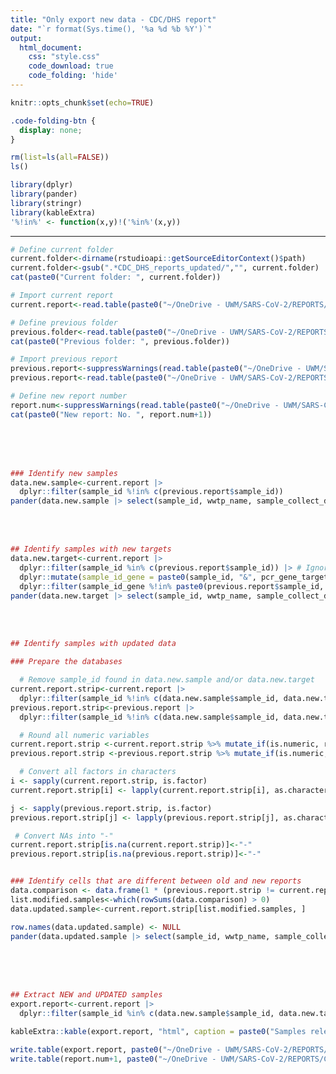 ```yaml
---
title: "Only export new data - CDC/DHS report"
date: "`r format(Sys.time(), '%a %d %b %Y')`"
output:                 
  html_document: 
    css: "style.css"        
    code_download: true 
    code_folding: 'hide'
---
```


```r
knitr::opts_chunk$set(echo=TRUE)
```

```css
.code-folding-btn {
  display: none;
}
```

```r
rm(list=ls(all=FALSE))
ls()
```

```r
library(dplyr)
library(pander)
library(stringr)
library(kableExtra)
'%!in%' <- function(x,y)!('%in%'(x,y)) 
```

***

```r
# Define current folder
current.folder<-dirname(rstudioapi::getSourceEditorContext()$path)
current.folder<-gsub(".*CDC_DHS_reports_updated/","", current.folder)
cat(paste0("Current folder: ", current.folder))

# Import current report
current.report<-read.table(paste0("~/OneDrive - UWM/SARS-CoV-2/REPORTS/CDC_DHS_reports_updated/", current.folder, "/uwm_report_v2_", current.folder, ".tsv"), h=T, sep = "\t")
```

```r
# Define previous folder
previous.folder<-read.table(paste0("~/OneDrive - UWM/SARS-CoV-2/REPORTS/CDC_DHS_reports_updated/", current.folder, "/previous_folder.txt"), h=F)[1, 1]
cat(paste0("Previous folder: ", previous.folder))

# Import previous report
previous.report<-suppressWarnings(read.table(paste0("~/OneDrive - UWM/SARS-CoV-2/REPORTS/CDC_DHS_reports_updated/", previous.folder, "/uwm_report_v2_", previous.folder, ".tsv"), h=T, sep = "\t"))
previous.report<-read.table(paste0("~/OneDrive - UWM/SARS-CoV-2/REPORTS/CDC_DHS_reports_updated/", previous.folder, "/uwm_report_v2_", previous.folder, ".tsv"), h=T, sep = "\t")
```


```r
# Define new report number
report.num<-suppressWarnings(read.table(paste0("~/OneDrive - UWM/SARS-CoV-2/REPORTS/CDC_DHS_reports_updated/", previous.folder, "/version.txt"), h=F))[1,1]
cat(paste0("New report: No. ", report.num+1)) 
```
\
\
\

```r
### Identify new samples
data.new.sample<-current.report |> 
  dplyr::filter(sample_id %!in% c(previous.report$sample_id))
pander(data.new.sample |> select(sample_id, wwtp_name, sample_collect_date) |> distinct(), caption = "New samples")
```

\
\

```r
## Identify samples with new targets
data.new.target<-current.report |> 
  dplyr::filter(sample_id %in% c(previous.report$sample_id)) |> # Ignore the "new" samples
  dplyr::mutate(sample_id_gene = paste0(sample_id, "&", pcr_gene_target)) |> # Create new variable
  dplyr::filter(sample_id_gene %!in% paste0(previous.report$sample_id, "&", previous.report$pcr_gene_target)) # Select lines with new targets
pander(data.new.target |> select(sample_id, wwtp_name, sample_collect_date, pcr_gene_target), caption = "Samples with new targets")
```

\
\

```r
## Identify samples with updated data

### Prepare the databases

  # Remove sample_id found in data.new.sample and/or data.new.target
current.report.strip<-current.report |> 
  dplyr::filter(sample_id %!in% c(data.new.sample$sample_id, data.new.target$sample_id))
previous.report.strip<-previous.report |> 
  dplyr::filter(sample_id %!in% c(data.new.sample$sample_id, data.new.target$sample_id))

  # Round all numeric variables
current.report.strip <-current.report.strip %>% mutate_if(is.numeric, round, digits=2)
previous.report.strip <-previous.report.strip %>% mutate_if(is.numeric, round, digits=2)

  # Convert all factors in characters
i <- sapply(current.report.strip, is.factor)
current.report.strip[i] <- lapply(current.report.strip[i], as.character)

j <- sapply(previous.report.strip, is.factor)
previous.report.strip[j] <- lapply(previous.report.strip[j], as.character)

 # Convert NAs into "-"
current.report.strip[is.na(current.report.strip)]<-"-"
previous.report.strip[is.na(previous.report.strip)]<-"-"


### Identify cells that are different between old and new reports
data.comparison <- data.frame(1 * (previous.report.strip != current.report.strip)) # If you have an error at that line, it is most likely that you have an issue in the BigSpreadsheet = A samples listed in the last report is not anymore in the BigSpreadsheet, because your OneDrive is not up to date, syncing issue, deleted row? You will have to investigate.
list.modified.samples<-which(rowSums(data.comparison) > 0)
data.updated.sample<-current.report.strip[list.modified.samples, ]

row.names(data.updated.sample) <- NULL
pander(data.updated.sample |> select(sample_id, wwtp_name, sample_collect_date) |> distinct(), caption = "Samples updated values")
```



\
\
\


```r
## Extract NEW and UPDATED samples
export.report<-current.report |>
  dplyr::filter(sample_id %in% c(data.new.sample$sample_id, data.new.target$sample_id, data.updated.sample$sample_id))

kableExtra::kable(export.report, "html", caption = paste0("Samples released to DHS in report No. ", report.num +1, ":")) %>% kableExtra::kable_styling("striped") %>% kableExtra::scroll_box(width = "100%")
```




```r
write.table(export.report, paste0("~/OneDrive - UWM/SARS-CoV-2/REPORTS/CDC_DHS_reports_updated/", current.folder, "/uwm_report_v2_", current.folder, "_v", stringr::str_pad(report.num + 1, 4, pad = "0"), ".txt"), row.names = FALSE, quote = FALSE, sep = "|", na = "", col.names = FALSE)
write.table(report.num+1, paste0("~/OneDrive - UWM/SARS-CoV-2/REPORTS/CDC_DHS_reports_updated/", current.folder, "/version.txt"), row.names = FALSE, quote = FALSE, col.names = FALSE)
```


